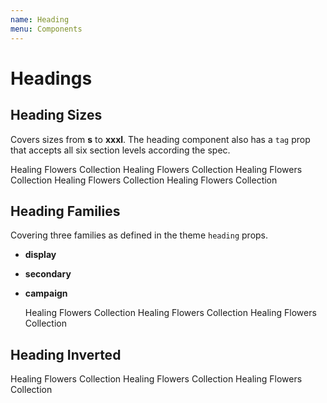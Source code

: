 ```yaml
---
name: Heading
menu: Components
---
```



# Headings

## Heading Sizes

Covers sizes from **s** to **xxxl**.
The heading component also has a `tag` prop that accepts all six section levels according the spec.

<Heading tag="h1" size="xxl">
  Healing Flowers Collection
</Heading>
<Heading tag="h2" size="xl">
  Healing Flowers Collection
</Heading>
<Heading tag="h3" size="l">
  Healing Flowers Collection
</Heading>
<Heading tag="h4" size="m">
  Healing Flowers Collection
</Heading>
<Heading tag="h5" size="s">
  Healing Flowers Collection
</Heading>

## Heading Families

Covering three families as defined in the theme `heading` props.

- **display**
- **secondary**
- **campaign**

  <Heading tag="h2" size="xxl">
    Healing Flowers Collection
  </Heading>
  <Heading tag="h2" size="xxl" family="secondary">
    Healing Flowers Collection
  </Heading>
  <Heading tag="h2" size="xxl" family="campaign">
    Healing Flowers Collection
  </Heading>

## Heading Inverted

<Box bg="corals" p={3}>
  <Heading tag="h2" size="xxl" inverted>
    Healing Flowers Collection
  </Heading>
  <Heading tag="h2" size="xxl" family="secondary" inverted>
    Healing Flowers Collection
  </Heading>
  <Heading tag="h2" size="xxl" family="campaign" inverted>
    Healing Flowers Collection
  </Heading>
</Box>

